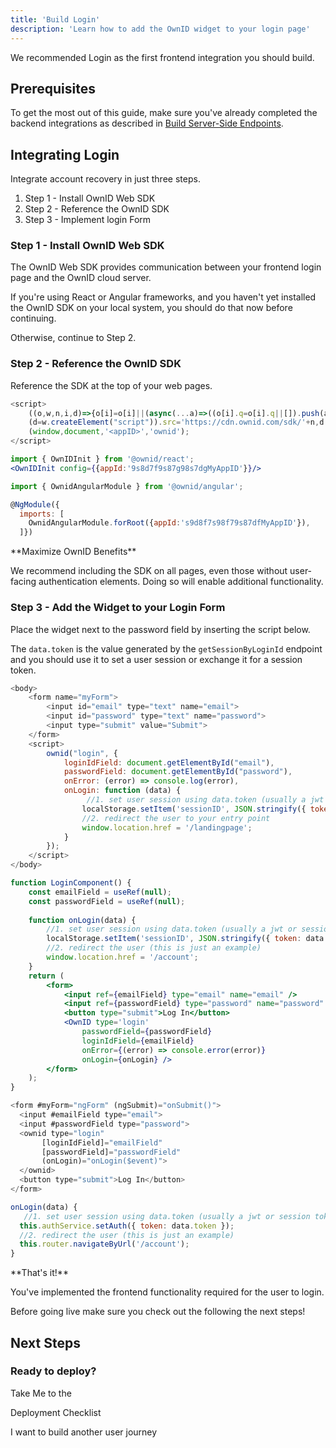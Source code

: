 ```yaml
---
title: 'Build Login'
description: 'Learn how to add the OwnID widget to your login page'
---
```


We recommended Login as the first frontend integration you should build. 

## Prerequisites
To get the most out of this guide, make sure you've already completed the backend integrations as described in [Build Server-Side Endpoints](/building-blocks/build-server-endpoints).

## Integrating Login

Integrate account recovery in just three steps. 
1. Step 1 - Install OwnID Web SDK
2. Step 2 - Reference the OwnID SDK
3. Step 3 - Implement login Form

### Step 1 - Install OwnID Web SDK

The OwnID Web SDK provides communication between your frontend login page and the OwnID cloud server.

If you're using React or Angular frameworks, and you haven't yet installed the OwnID SDK on your local system, you should do that now before continuing.

Otherwise, continue to Step 2.


### Step 2 - Reference the OwnID SDK

Reference the SDK at the top of your web pages.

<CodeGroup>

```javascript JavaScript
<script>
    ((o,w,n,i,d)=>{o[i]=o[i]||(async(...a)=>((o[i].q=o[i].q||[]).push(a),{error:null,data:null})),
    (d=w.createElement("script")).src='https://cdn.ownid.com/sdk/'+n,d.async=1,w.head.appendChild(d)})  
    (window,document,'<appID>','ownid');
</script>
```

```jsx React
import { OwnIDInit } from '@ownid/react';
<OwnIDInit config={{appId:'9s8d7f9s87g98s7dgMyAppID'}}/>
```

```javascript Angular
import { OwnidAngularModule } from '@ownid/angular';

@NgModule({
  imports: [
    OwnidAngularModule.forRoot({appId:'s9d8f7s98f79s87dfMyAppID'}),
  ]})
```
</CodeGroup>
<Note>
**Maximize OwnID Benefits**

We recommend including the SDK on all pages, even those without user-facing authentication elements. Doing so will enable additional functionality.
</Note>

### Step 3 - Add the Widget to your Login Form

Place the widget next to the password field by
inserting the script below.

The `data.token` is the value generated by the `getSessionByLoginId` endpoint and you should use it to set a user session or exchange it for a session token. 

<CodeGroup>

```javascript Javascript
<body>
    <form name="myForm">
        <input id="email" type="text" name="email">
        <input id="password" type="text" name="password">
        <input type="submit" value="Submit">
    </form>
    <script>
        ownid("login", {
            loginIdField: document.getElementById("email"),
            passwordField: document.getElementById("password"),
            onError: (error) => console.log(error),
            onLogin: function (data) {
                 //1. set user session using data.token (usually a jwt or session token), generated in your backend and sent through the OwnID server
                localStorage.setItem('sessionID', JSON.stringify({ token: data.token }));
                //2. redirect the user to your entry point 
                window.location.href = '/landingpage';
            }
        });
    </script>
</body>
```

```jsx React
function LoginComponent() {
    const emailField = useRef(null);
    const passwordField = useRef(null);
    
    function onLogin(data) {
        //1. set user session using data.token (usually a jwt or session token), generated in your backend and sent through the OwnID server
        localStorage.setItem('sessionID', JSON.stringify({ token: data.token }));
        //2. redirect the user (this is just an example)
        window.location.href = '/account';
    }
    return (
        <form>
            <input ref={emailField} type="email" name="email" />
            <input ref={passwordField} type="password" name="password" />
            <button type="submit">Log In</button>
            <OwnID type='login'
                passwordField={passwordField}
                loginIdField={emailField}
                onError={(error) => console.error(error)}
                onLogin={onLogin} />
        </form>
    );
}
```

```javascript Angular
<form #myForm="ngForm" (ngSubmit)="onSubmit()">
  <input #emailField type="email">
  <input #passwordField type="password">
  <ownid type="login"
       [loginIdField]="emailField"
       [passwordField]="passwordField"
       (onLogin)="onLogin($event)">
  </ownid>
  <button type="submit">Log In</button>
</form>

onLogin(data) {
   //1. set user session using data.token (usually a jwt or session token), generated in your backend and sent through the OwnID server
  this.authService.setAuth({ token: data.token });
  //2. redirect the user (this is just an example)
  this.router.navigateByUrl('/account');
}
```
</CodeGroup>



<Check>
**That's it!** 

You've implemented the frontend functionality required for the user to login.

Before going live make sure you check out the following the next steps!

</Check>

## Next Steps

### Ready to deploy?

<CardGroup cols={2}>
<Card title="YES!" href="/building-blocks/pre-deployment-checklist" icon="rocket-launch">
 Take Me to the 
 
 Deployment Checklist
</Card>

<Card title="NO THANKS" href="/building-blocks/frontend-integration"  icon="screwdriver-wrench">
 I want to build another user journey
</Card>

</CardGroup>



